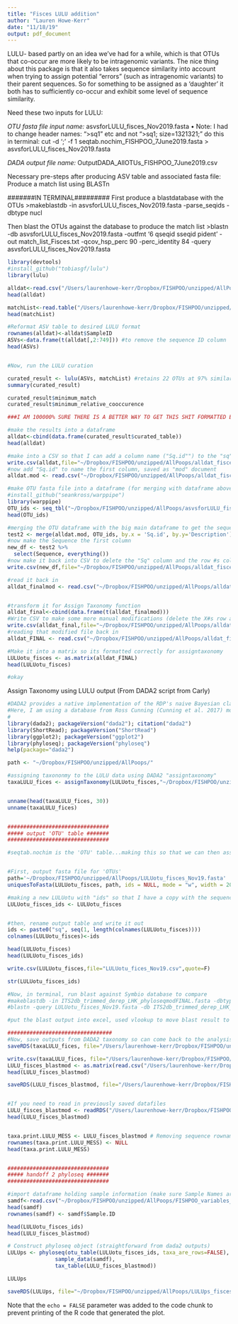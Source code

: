 ```yaml
---
title: "Fisces LULU addition"
author: "Lauren Howe-Kerr"
date: "11/18/19"
output: pdf_document
---
```

LULU- based partly on an idea we’ve had for a while, which is that OTUs that co-occur are more likely to be intragenomic variants. The nice thing about this package is that it also takes sequence similarity into account when trying to assign potential “errors” (such as intragenomic variants) to their parent sequences. So for something to be assigned as a ‘daughter’ it both has to sufficiently co-occur and exhibit some level of sequence similarity.

Need these two inputs for LULU:

*OTU fasta file input name:* asvsforLULU_fisces_Nov2019.fasta
•	Note: I had to change header names: “>sq1” etc and not “>sq1; size=1321321;”
do this in terminal: cut -d ';' -f 1 seqtab.nochim_FISHPOO_7June2019.fasta > asvsforLULU_fisces_Nov2019.fasta

*DADA output file name:* OutputDADA_AllOTUs_FISHPOO_7June2019.csv

Necessary pre-steps after producing ASV table and associated fasta file:
Produce a match list using BLASTn

#######IN TERMINAL#########
First produce a blastdatabase with the OTUs
>makeblastdb -in asvsforLULU_fisces_Nov2019.fasta -parse_seqids -dbtype nucl

Then blast the OTUs against the database to produce the match list 
>blastn -db asvsforLULU_fisces_Nov2019.fasta -outfmt '6 qseqid sseqid pident' -out match_list_Fisces.txt -qcov_hsp_perc 90 -perc_identity 84 -query asvsforLULU_fisces_Nov2019.fasta

```r
library(devtools)
#install_github("tobiasgf/lulu") 
library(lulu)

alldat<-read.csv("/Users/laurenhowe-kerr/Dropbox/FISHPOO/unzipped/AllPoops/OutputDADA_AllOTUs_FISHPOO_7June2019.csv")
head(alldat)

matchList<-read.table("/Users/laurenhowe-kerr/Dropbox/FISHPOO/unzipped/AllPoops/match_list_Fisces.txt")
head(matchList)
```


```r
#Reformat ASV table to desired LULU format
rownames(alldat)<-alldat$SampleID
ASVs<-data.frame(t(alldat[,2:749])) #to remove the sequence ID column
head(ASVs)


#Now, run the LULU curation

curated_result <- lulu(ASVs, matchList) #retains 22 OTUs at 97% similarity; still retains 19 OTUs at 84% similarity and clustered OTUs are low abundance variants. Lets go with the more conservative clustering. 
summary(curated_result)

curated_result$minimum_match
curated_result$minimum_relative_cooccurence

###I AM 100000% SURE THERE IS A BETTER WAY TO GET THIS SHIT FORMATTED BUT THIS IS WHAT I FIGURED OUT, LMK HOW TO DO IT BETTER PLZZZZ

#make the results into a dataframe
alldat<-cbind(data.frame(curated_result$curated_table))
head(alldat)

#make into a CSV so that I can add a column name ("Sq.id"") to the "sq" columns for merging
write.csv(alldat,file="~/Dropbox/FISHPOO/unzipped/AllPoops/alldat_fisces_luluNOV19.csv",row.names=TRUE,quote=FALSE)
#now add "Sq.id" to name the first column, saved as "mod" document
alldat.mod <- read.csv("~/Dropbox/FISHPOO/unzipped/AllPoops/alldat_fisces_luluNOV19_mod.csv")

#make OTU fasta file into a dataframe (for merging with dataframe above)
#install_github("seankross/warppipe")
library(warppipe)
OTU_ids <- seq_tbl("~/Dropbox/FISHPOO/unzipped/AllPoops/asvsforLULU_fisces_Nov2019.fasta")
head(OTU_ids)

#merging the OTU dataframe with the big main dataframe to get the sequences attached
test2 <- merge(alldat.mod, OTU_ids, by.x = 'Sq.id', by.y='Description')
#now make the Sequence the first column
new_df <- test2 %>%
  select(Sequence, everything())
#now make it back into CSV to delete the "Sq" column and the row #s column
write.csv(new_df,file="~/Dropbox/FISHPOO/unzipped/AllPoops/alldat_fisces_merge_Nov19LULU.csv",row.names=TRUE,quote=FALSE)

#read it back in
alldat_finalmod <- read.csv("~/Dropbox/FISHPOO/unzipped/AllPoops/alldat_fisces_merge_Nov19LULU_mod.csv")


#transform it for Assign Taxonomy function
alldat_final<-cbind(data.frame(t(alldat_finalmod)))
#Write CSV to make some more manual modifications (delete the X#s row at the top)
write.csv(alldat_final,file="~/Dropbox/FISHPOO/unzipped/AllPoops/alldat_fisces_finalmod_Nov19LULU.csv",row.names=TRUE,quote=FALSE)
#reading that modified file back in
alldat_FINAL <- read.csv("~/Dropbox/FISHPOO/unzipped/AllPoops/alldat_fisces_finalmod_Nov19LULU.csv", sep=",", row.names=1)

#Make it into a matrix so its formatted correctly for assigntaxonomy
LULUotu_fisces <- as.matrix(alldat_FINAL)
head(LULUotu_fisces)

#okay
```
Assign Taxonomy using LULU output (From DADA2 script from Carly)
```r

#DADA2 provides a native implementation of the RDP's naive Bayesian classifier. The assignTaxonomy function takes a set of sequences and a training set of taxonomically classified sequences, and outputs the taxonomic assignments with at least minBoot bootstrap confidence.
#Here, I am using a database from Ross Cunning (Cunning et al. 2017) modified for phyloseq (by adding >Symbiodinium; Clade XX; XX.1)
#
library(dada2); packageVersion("dada2"); citation("dada2")
library(ShortRead); packageVersion("ShortRead")
library(ggplot2); packageVersion("ggplot2")
library(phyloseq); packageVersion("phyloseq")
help(package="dada2")

path <- "~/Dropbox/FISHPOO/unzipped/AllPoops/"

#assigning taxononmy to the LULU data using DADA2 "assigntaxonomy" 
taxaLULU_fices <- assignTaxonomy(LULUotu_fisces,"~/Dropbox/FISHPOO/unzipped/AllPoops/ITS2db_trimmed_derep_LHK_phyloseqmodFINAL.fasta", minBoot=50,multithread=TRUE,tryRC=TRUE,outputBootstraps=FALSE)


unname(head(taxaLULU_fices, 30))
unname(taxaLULU_fices)


################################
##### output 'OTU' table #######
################################

#seqtab.nochim is the 'OTU' table...making this so that we can then assign taxonomy using blast, then modify the DADA2 taxonomy results from above to match the blast results


#First, output fasta file for 'OTUs'
path='~/Dropbox/FISHPOO/unzipped/AllPoops/LULUotu_fisces_Nov19.fasta'
uniquesToFasta(LULUotu_fisces, path, ids = NULL, mode = "w", width = 20000)

#making a new LULUotu with "ids" so that I have a copy with the sequences as headers (LULUotu_2) and a copy with short sq names as headers (LULUotu_2ids)
LULUotu_fisces_ids <- LULUotu_fisces


#then, rename output table and write it out
ids <- paste0("sq", seq(1, length(colnames(LULUotu_fisces))))
colnames(LULUotu_fisces)<-ids

head(LULUotu_fisces)
head(LULUotu_fisces_ids)

write.csv(LULUotu_fisces,file="LULUotu_fices_Nov19.csv",quote=F)

str(LULUotu_fisces_ids)

#Now, in terminal, run blast against Symbio database to compare
#makeblastdb -in ITS2db_trimmed_derep_LHK_phyloseqmodFINAL.fasta -dbtype nucl
#blastn -query LULUotu_fisces_Nov19.fasta -db ITS2db_trimmed_derep_LHK_phyloseqmodFINAL.fasta -num_alignments 1 -out BlastTable.LULU_fisces.txt -outfmt "6 qseqid sseqid pident nident evalue bitscore"

#put the blast output into excel, used vlookup to move blast result to replace DADA2 "assigntaxonomy" result

#################################
#Now, save outputs from DADA2 taxonomy so can come back to the analysis stage at a later point if desired
saveRDS(taxaLULU_fices, file="/Users/laurenhowe-kerr/Dropbox/FISHPOO/unzipped/AllPoops/taxaLULU_fices_Nov19.rds") ##making a new working assigntaxonomy output that I will next manually modify to meet Blast output

write.csv(taxaLULU_fices, file="/Users/laurenhowe-kerr/Dropbox/FISHPOO/unzipped/AllPoops/taxaLULU_fices_Nov19.csv") ##made this csv file with the same info as rds file, then changed csv in excel, now goign to save back as rds file)
LULU_fisces_blastmod <- as.matrix(read.csv("/Users/laurenhowe-kerr/Dropbox/FISHPOO/unzipped/AllPoops/taxaLULU_fices_Nov19_BLASTmod.csv", row.names = 1))
head(LULU_fisces_blastmod)

saveRDS(LULU_fisces_blastmod, file="/Users/laurenhowe-kerr/Dropbox/FISHPOO/unzipped/AllPoops/taxa_fisces_blastmod_Nov19LULU.rds")


#If you need to read in previously saved datafiles
LULU_fisces_blastmod <- readRDS("/Users/laurenhowe-kerr/Dropbox/FISHPOO/unzipped/AllPoops/taxa_fisces_blastmod_Nov19LULU.rds")
head(LULU_fisces_blastmod)


taxa.print.LULU_MESS <- LULU_fisces_blastmod # Removing sequence rownames for display only
rownames(taxa.print.LULU_MESS) <- NULL
head(taxa.print.LULU_MESS)


################################
##### handoff 2 phyloseq #######
################################

#import dataframe holding sample information (make sure Sample Names are the same as those attached to the OTU/seqtab table)
samdf<-read.csv("~/Dropbox/FISHPOO/unzipped/AllPoops/FISHPOO_variables_phyloseq.csv")
head(samdf)
rownames(samdf) <- samdf$Sample.ID

head(LULUotu_fisces_ids)
head(LULU_fisces_blastmod)

# Construct phyloseq object (straightforward from dada2 outputs)
LULUps <- phyloseq(otu_table(LULUotu_fisces_ids, taxa_are_rows=FALSE), 
               sample_data(samdf), 
               tax_table(LULU_fisces_blastmod))

LULUps

saveRDS(LULUps, file="~/Dropbox/FISHPOO/unzipped/AllPoops/LULUps_fisces_Nov19.rds")
```

Note that the `echo = FALSE` parameter was added to the code chunk to prevent printing of the R code that generated the plot.
